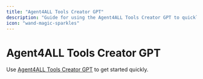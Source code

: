 ```yaml
---
title: "Agent4ALL Tools Creator GPT"
description: "Guide for using the Agent4ALL Tools Creator GPT to quickly develop and implement custom tools for Agent4ALL"
icon: "wand-magic-sparkles"
---
```


# Agent4ALL Tools Creator GPT

Use [Agent4ALL Tools Creator GPT](https://chatgpt.com/g/g-LrJH1K6Ao-agent4all-tools-creator) to get started quickly.
